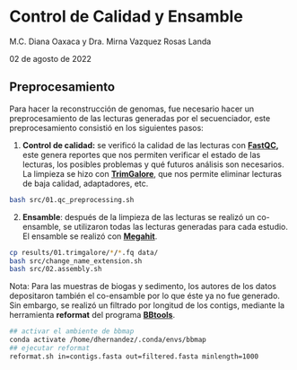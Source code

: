 #  Control de Calidad y Ensamble

M.C. Diana Oaxaca y Dra. Mirna Vazquez Rosas Landa 

02 de agosto de 2022


## Preprocesamiento

Para hacer la reconstrucción de genomas, fue necesario hacer un preprocesamiento de las lecturas generadas por el secuenciador, este preprocesamiento consistió en los siguientes pasos:

1. **Control de calidad:** se verificó la calidad de las lecturas con **[FastQC](https://github.com/s-andrews/FastQC),** este genera reportes que nos permiten verificar el estado de las lecturas, los posibles problemas y qué futuros análisis son necesarios. La limpieza se hizo con **[TrimGalore](https://github.com/FelixKrueger/TrimGalore)**, que nos permite eliminar lecturas de baja calidad, adaptadores, etc.

```bash
bash src/01.qc_preprocessing.sh
```

2. **Ensamble**: después de la limpieza de las lecturas se realizó un co-ensamble, se utilizaron todas las lecturas generadas para cada estudio. El ensamble se realizó con **[Megahit](https://github.com/voutcn/megahit)**.

```bash
cp results/01.trimgalore/*/*.fq data/
bash src/change_name_extension.sh
bash src/02.assembly.sh
```

Nota: Para las muestras de biogas y sedimento, los autores de los datos depositaron también el co-ensamble por lo que éste ya no fue generado. Sin embargo, se realizó un filtrado por longitud de los contigs, mediante la herramienta **reformat** del programa **[BBtools](https://jgi.doe.gov/data-and-tools/software-tools/bbtools/)**.

```bash
## activar el ambiente de bbmap
conda activate /home/dhernandez/.conda/envs/bbmap
## ejecutar reformat
reformat.sh in=contigs.fasta out=filtered.fasta minlength=1000
```
